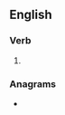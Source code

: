 ==English==

===Verb===
{{head|en|verb form}}

# {{en-past of|marinate}}

===Anagrams===
* {{anagrams|en|a=aadeimnrt|data miner|dataminer}}
